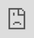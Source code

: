 # Foundational Moral Concepts & the Nature of Moral Inquiry

## Overview {-}

[Watch: *Phil 210 Framing*](https://vimeo.com/861713419/4d5e72685d){target="_blank”}

<div class="video-container">

<iframe src="https://player.vimeo.com/video/861713419?h=4d5e72685d&amp;badge=0&amp;autopause=0&amp;player_id=0&amp;app_id=58479" frameborder="0" allow="autoplay; fullscreen; picture-in-picture" style="position:absolute;top:0;left:0;width:100%;height:100%;" title="Phil 210 Framing"></iframe>

</div>

---

Welcome to Unit 1 of *Ethical Issues,* Philosophy 210. When was the last time you had a free and open discussion with a group of friends about the issues of abortion, world hunger, animal rights, sexual morality, capital punishment, war and peace, or proper treatment of the environment? We often tend to avoid topics like these to keep the peace in polite company.

You may have noticed that people often get very passionate, even angry, over moral issues like the ones mentioned above, and this can lead to highly emotional discussions which often shed more heat than light on the issues.

The word, “ethics,” comes from a Greek word ethos which meant custom or habit. Ethics is a branch of philosophy which is concerned with questions of right and wrong, good and evil. As such it addresses a number of sensitive moral issues, the kind some of us may try to avoid in day-to-day conversation.

Are there ways we can think through and engage such issues in a cool and enlightening manner? Are there steps or procedures that can guide us to thoughtful conclusions? Here is where the discipline of ethics can come in. As a discipline, ethics is devoted to identifying hard moral questions on which people disagree and then applying relevant moral principles to these questions in the search for correct moral action. As such, it can provide a better way of thinking through these issues and for this reason, ethics is a highly practical and useful discipline.

In some cases, people who heatedly disagree about a moral question may find that they actually agree on the guiding moral principles but just differ on how these principles are to be applied. In other words, the parts they agree on are larger than those on which they disagree. That can allow for a cooler and more productive discussion of sensitive moral questions and can even point the way for them to come to a solution.

In the first part of this unit we will turn our attention to a number of foundational concepts involved in moral reasoning. Our goal will be to develop a moral outlook, to learn to think ethically about the moral questions we face in life. We will also explore further how to carry out moral discourse well and will examine the interesting question of why, around the world, people do not always appear to have the same moral outlook.

Then, we will turn our attention to some of the most important key terms around Ethics. The terms we will examine convey important ethical concepts, the ones we need to understand in order to carry out proper ethical inquiry. Once we have a clear working knowledge of them, we will be able to reflect on where we stand on the issues they raise. The positions we take on these concepts will have a great bearing on how we think about all ethical questions and dilemmas we face.

For example, have you ever wondered why there seem to be different moral views and traditions in different places, cultures, societies, and even in different times? Has it ever led you to wonder if there really is moral truth in any objective sense? Or do moral teachings really come down to moral traditions, or even personal opinions, which could have been different? In other words, is moral **nihilism** true? How about **cultural relativism,** or **moral subjectivism?**

Understanding these terms will allow us to reflect on them to see where we stand on the issues they raise. Once that process is underway, we’ll be ready to think clearly about the specific moral questions we will encounter in this course and in life. It will be a rewarding and useful journey.

### Topics {-}

This unit is divided into the following topics:

1. Developing a Moral Outlook  
2. Moral Reasoning  
3. Cultural Relativism  
4. Moral Nihilism  
5. Moral Objectivism vs. Subjectivism  
6. Free Will and Moral Responsibility  

### Learning Outcomes {-}

When you have completed this unit, you should be able to:

- Describe what it means to think ethically about key moral dilemmas we face in the 21st century.
- Explain some unique features of moral discourse.
- Discuss how cultural relativism differs from moral objectivism.
- Take a position on the issue of cultural relativism, however tentatively, and articulate both the strongest arguments for and some key objections to it.
- Define key terms, such as Moral Nihilism, Moral Subjectivism, Moral Objectivism, Free Will, Determinism, and Compatibilism.

### Activity Checklist {-}

Here is a checklist of learning activities you will benefit from in completing this unit. You may find it useful for planning your work.

- Read Chapters 1 to 4 of *“An Introduction to Moral Philosophy”* by Jonathan Wolff. Watch the videos related to the topics.
- Read and analyze the thought experiment on page 14  of “An Introduction to Moral Philosophy” by Jonathan Wolff.
- Take the ungraded quiz to review important concepts.

::: {.note icon="true"}

Working through course activities will help you to meet the learning outcomes and successfully complete your assessments.

:::

### Assessment {-}

See the Assessment section in Moodle for assignment details and due dates.

### Resources {-}

Here are the resources you will need to complete this unit.

- Wolff, Jonathan. *An Introduction to Moral Philosophy.* New York: W. W. Norton & Company, 2018.  
- Other online resources will be provided in the unit.  

## Developing a Moral Outlook 

Moral ideas and teachings are not really new to any of us, whether we have ever taken a course in ethics or not. We have all been taught from our earliest days to obey our parents, respect our elders, be kind to children, and a host of other moral instructions. In other words, ethics have been part of our lives from the beginning.

The process of developing a moral outlook begins by considering whether moral questions matter and, if they do, how we can develop attitudes that are sensitive to them. Does it matter whether I live one way or another, whether I help people or hurt them, lie to my neighbours or tell them the truth, respect other people’s property or take it at will so long as I can get away with it?

When someone tells you that stealing your colleague’s wallet was wrong and you reply by asking, “Why should I care about that?” you have commented on the necessity, or lack thereof, of a moral outlook.

One key area of study involved in developing a moral outlook is meta-ethics, which involves foundational questions of the nature of morality, how we know moral rules, etc. Another is normative ethics which is the study of what we are morally obligated to do. A third is applied ethics which moves one into the analysis of specific moral questions. In this topic, it will be important to understand the differences between these terms.

### Activity: Read, View and Reflect  {-}

```block2

In the first activity, you are asked to read pages 1-7 of your textbook *An Introduction to Moral Philosophy* by Jonathan Wolff. As you read, be sure to take notes in your Learning Journal, defining key terms and explaining key concepts. Study the chapter review summary, questions and key terms. This will help you as you complete the assessments in this course. 
Next, watch the following videos to learn more about the key terms from this section. This first video starts with an overview of philosophical reasoning and breakdown of how deductive arguments work (and sometimes don’t work).

[Watch: *How to Argue - Philosophical Reasoning: Crash Course Philosophy #2*](https://www.youtube.com/watch?v=NKEhdsnKKHs){target="_blank”}

<div class="video-container">

<iframe width="560" height="315" src="https://www.youtube.com/embed/NKEhdsnKKHs" title="YouTube video player" frameborder="0" allow="accelerometer; autoplay; clipboard-write; encrypted-media; gyroscope; picture-in-picture; web-share" allowfullscreen></iframe>

</div>

---

In this second video, Hank explains three forms of moral realism – moral absolutism, and cultural relativism, including the difference between descriptive and normative cultural relativism – and moral subjectivism, which is a form of moral antirealism. Finally, he introduces the concept of an ethical theory.

[Watch: *Metaethics: Crash Course Philosophy #32*](https://www.youtube.com/watch?v=FOoffXFpAlU){target="_blank”}

<div class="video-container">

<iframe width="560" height="315" src="https://www.youtube.com/embed/FOoffXFpAlU" title="YouTube video player" frameborder="0" allow="accelerometer; autoplay; clipboard-write; encrypted-media; gyroscope; picture-in-picture; web-share" allowfullscreen></iframe>

</div>

```

## Moral Reasoning 

What is moral reasoning or moral discourse? We are involved in moral reasoning when we engage in a thinking process about what we ought to do in specific situations. This will mean following a thoughtful procedure for sorting through moral questions with the goal of discovering correct moral action. But how does one do this?

One suggested method is the following: 

<details>
  <summary><b>**Step one:**</b> - Click here to expand</summary>
  <p>Identify the precise foundational moral question needing to be resolved. For example, in the debate over the moral permissibility of abortion on demand, the foundational moral question concerns the nature and moral status of the unborn human being. Does it have the same status or value as a 3-year old child or that of a growth which needs to be removed? If this question were resolved and agreed upon by most people, there would be little left to argue about on this question. Admittedly, this is a difficult question but that is often the case in ethics. It’s why we call them moral dilemmas. The point of identifying the key foundational question/s for each issue is that, then, at least we are thinking about the right questions and not wasting our time on others</p>
</details>

<details>
  <summary><b>**Step two:**</b> - Click here to expand</summary>
  <p>State the main answers to this question. This will involve accurately stating the main competing views on this moral question, both the ones we agree with and the ones we do not.</p>
</details>

<details>
  <summary><b>**Step three:**</b> - Click here to expand</summary>
  <p>Discover the best arguments or reasons given for each of these answers. The goal is to understand the supporting rationale for each of these positions as well as the people who believe them.</p>
</details>

<details>
  <summary><b>**Step four:**</b> - Click here to expand</summary>
  <p>Evaluate and assess these arguments with the goal of drawing a conclusion of your own concerning which answer is the best one. Normally the way to do step four well is to have done step three carefully. Reading the arguments for one view provides the most helpful material needed to evaluate both it and the opposing views.</p>
</details>

---

In the end, you will find that proper moral reasoning involves applying general moral principles such as the principles of love, justice, human dignity, honesty, etc., to specific moral questions in order to see what these principles tell us about the correct course of action.

Of course, moral reasoning needs to be done with great care. In the text reading for this topic, we will learn a few principles for careful reasoning. One important concept in the reading is **logical validity** which occurs when the conclusion of an argument follows logically from the premises. This means that if the premises are true, the conclusion must also be true. If an argument, moral or otherwise, is invalid (i.e., if the conclusion does not follow from the premises), it proves nothing and should be set aside.

Some other terms are **argument by analogy, argument to the best explanation, moral intuitions, universalization** and the **fact/value distinction.** Our text will explain them and we will have an opportunity to think through their importance for careful reasoning with our class colleagues.

### Activity: Read, Watch and Analyze  {-}

```block2

Watch the following video to get a better understanding of key terms for this topic.

[Watch: *Moral Reasoning | Ethics Defined*](https://www.youtube.com/watch?v=h_sufC5nY18){target="_blank”}

<div class="video-container">

<iframe width="560" height="315" src="https://www.youtube.com/embed/h_sufC5nY18" title="YouTube video player" frameborder="0" allow="accelerometer; autoplay; clipboard-write; encrypted-media; gyroscope; picture-in-picture; web-share" allowfullscreen></iframe>

</div>

---

Next, read the rest of Chapter 1 (pages 7-17) of your textbook, *An Introduction to Moral Philosophy* by Jonathan Wolff. Take notes on key terms and concepts.

Read the thought experiment posed by philosopher, Philippa Foot, on page 14. Consider how you might answer the question posed by this thought experiment and why you would answer this way. What ethical issues arise?

*Note that this is an ungraded activity, but you are encouraged to write your answers in your notes. You may be asked to review this case or similar cases in your discussion groups. This practice of analyzing a case, contemplating various perspectives, and presenting an argument will help you in your assessments for this course.*

```

## Cultural Relativism

This topic will introduce us to one of the most perplexing questions about morality: are moral values consistent for all people regardless of when or where they happen to live? If so, why do moral values seem to vary, sometimes considerably, in different times and cultures?

**Cultural Relativism** is more than the recognition that moral views and practices differ from place to place and time to time. It is the view that what is morally right and wrong should be understood only within a specific cultural or social setting. Furthermore, what is morally right in one culture may be wrong in another. In other words it is a view about the very nature of morality.

In chapter 2 of the Wolff Introduction text, we will come across a number of different kinds of relativism and will have the opportunity to learn some arguments often made in favour of cultural relativism along with a number of serious problems with it.

### Activity: Read, Watch and Reflect {-}

```block2

Read chapter 2 of your textbook, *An Introduction to Moral Philosophy* by Jonathan Wolff. Take notes on key terms and concepts. Next, choose from the following videos to get a better understanding of key terms for this topic.

[Watch: *All is Not Relative | Concepts Unwrapped*](https://www.youtube.com/watch?v=Z11v2nWsgGA){target="_blank”}

<div class="video-container">

<iframe width="560" height="315" src="https://www.youtube.com/embed/Z11v2nWsgGA" title="YouTube video player" frameborder="0" allow="accelerometer; autoplay; clipboard-write; encrypted-media; gyroscope; picture-in-picture; web-share" allowfullscreen></iframe>

</div>

---

[Watch: *R&E Ethics: 02 Absolutism vs Relativism*](https://www.youtube.com/watch?v=DxhsYTlBNG8){target="_blank”}

<div class="video-container">

<iframe width="560" height="315" src="https://www.youtube.com/embed/DxhsYTlBNG8" title="YouTube video player" frameborder="0" allow="accelerometer; autoplay; clipboard-write; encrypted-media; gyroscope; picture-in-picture; web-share" allowfullscreen></iframe>

</div>

---

[Watch: *Ayn Rand - Her Philosophy in Two Minutes*](https://www.youtube.com/watch?v=asery3UeBj4){target="_blank”}

<div class="video-container">

<iframe width="560" height="315" src="https://www.youtube.com/embed/asery3UeBj4" title="YouTube video player" frameborder="0" allow="accelerometer; autoplay; clipboard-write; encrypted-media; gyroscope; picture-in-picture; web-share" allowfullscreen></iframe>

</div>

```

### Activity: Key Terms Quiz (ungraded) {-}

```block2

In order to review some of the major concepts from the text, take the following unmarked quiz. Although you will not be evaluated on these terms, they will assist you in the assignments for this course.

Click on the activity link below to practice defining terms used in this unit.

<iframe src="https://create.twu.ca/h5p/wp-admin/admin-ajax.php?action=h5p_embed&id=4" width="648" height="1285" frameborder="0" allowfullscreen="allowfullscreen" title="Drag the key terms into the correct boxes to complete the definition."></iframe><script src="https://create.twu.ca/h5p/wp-content/plugins/h5p/h5p-php-library/js/h5p-resizer.js" charset="UTF-8"></script>

```

## Moral Nihilism

In this topic we’re turning to a viewpoint which you may find surprising, namely, moral nihilism. Most of us have probably used the terms, nihilism or nihilist, before but what does the term, moral nihilism, refer to? If someone calls you a moral nihilist, what are they saying about you and your moral values? Should you be happy or unhappy to be labelled this way?

The word, nihilism, comes from a Latin word meaning “nothing,” and thus moral nihilism is the view that nothing is intrinsically or universally right or wrong. In other words, we may prefer or like certain actions more than others, but nothing that we, or anyone else does, is truly morally good or bad. Even an act like rape or murder is not wrong, in itself, but neither is it right since nothing is intrinsically right or wrong.

How, then, does a moral nihilist view the moral rules or traditions of any given society? According to this view, people may find it useful to create, follow, and teach rules and traditions in their societies. After all, what society could get along without them? But they are nothing more than traditions which could have been different if other ones would have been deemed more useful. In this sense they are arbitrary.

Does anyone really embrace moral nihilism? Why would they? For this topic, read the Wolff Introduction text to gain a fuller understanding of this view. See if you can figure out one or two reasons for holding this view.

### Activity: Read, Watch and Reflect {-}

```block2

Read the first part of Chapter 3 (pages 40-44) of your textbook, *An Introduction to Moral Philosophy* by Jonathan Wolff. As you read be sure to take notes in your Learning Journal, defining key terms and explaining key concepts. Study the chapter review summary, questions and key terms. This will help you as you complete the assessments in this course.

Next, watch the following short videos to learn more about the term, moral nihilism.

---

[Watch: *Philosophy Lexicon: Moral Nihilism*](https://www.youtube.com/watch?v=7VwpSMgJYqA){target="_blank”}

<div class="video-container">

<iframe width="560" height="315" src="https://www.youtube.com/embed/7VwpSMgJYqA" title="YouTube video player" frameborder="0" allow="accelerometer; autoplay; clipboard-write; encrypted-media; gyroscope; picture-in-picture; web-share" allowfullscreen></iframe>

</div>

---

[Watch: *Ayn Rand - Her Philosophy in Two MinutesJordan Peterson on Nihilism and its Opposite - Existential Courage*](https://www.youtube.com/watch?v=R-sYDf0YGv4){target="_blank”}

<div class="video-container">

<iframe width="560" height="315" src="https://www.youtube.com/embed/R-sYDf0YGv4" title="YouTube video player" frameborder="0" allow="accelerometer; autoplay; clipboard-write; encrypted-media; gyroscope; picture-in-picture; web-share" allowfullscreen></iframe>

</div>

```

## Moral Objectivism vs. Subjectivism

Do moral values exist independently of what humans think or do we somehow create them? That is the question for this topic and its importance could hardly be overstated since it concerns the very nature of moral values? Are they there to be **discovered** by us or do we **invent**them? Furthermore, if we invent them, do we do so individually or in communities working together as groups?

As we’re thinking about this question, let’s also ask what it means to call a moral statement, or any other kind of statement, **objectively true?** Could something be **subjectively true?*8 If so, what is the difference between these two kinds of truth?

**Moral objectivism** is the view that moral values exist independently of human thinking. We do not **create** or **invent** them, rather we **recognize** and **discover** them. They are objectively true, meaning their truth does not depend upon our attitude, beliefs or agreement.

**Moral subjectivism** is the opposite view, namely that moral values are somehow created or invented by humans. According to this view, moral claims are not objectively true but only subjectively true, meaning they are true for the person who utters them, so long as that person really believes them. This means, of course, that two people could utter opposing moral claims and yet both be true in this subjective sense.

The question could be put this way: Does objective moral value exist or is morality a purely subjective entity? This question has great importance for the way we think about the moral claims we all make about such things as rape, murder, theft, helping versus harming others, and telling the truth versus misleading people. If the claim, “theft is immoral” is objectively true, it means it is true whether or not we recognize or agree with it. It just is. On the other hand, if it is only subjectively true, it means it is only true in the sense that someone, or some community, believes it to be true. It is then true for that person or community. If a different person or community declared the opposite moral claim, then that claim would be equally true for them. In other words, if moral claims are only subjectively true, then opposing moral claims could both be true just as opposing claims made by two people about their personal tastes in food or fashion could both be true.

As you read about this topic, see if you can identify the reasons given in support of these two perspectives on the nature of our moral claims as well as some different ways they are both expressed.

### Activity: Read, Watch and Reflect {-}

```block2

Read the rest of Chapter 3 (pages 44-57) of An Introduction to Moral Philosophy. Study the chapter review summary, questions and key terms.

Next, choose from the following videos to learn more about key terms from this chapter.


[Watch: *A Critique of Error Theory*](https://www.youtube.com/watch?v=WkVR99xX5XI ){target="_blank”}

<div class="video-container">

<iframe width="560" height="315" src="https://www.youtube.com/embed/WkVR99xX5XI" title="YouTube video player" frameborder="0" allow="accelerometer; autoplay; clipboard-write; encrypted-media; gyroscope; picture-in-picture; web-share" allowfullscreen></iframe>

</div>

---

[Watch: *Moral Skepticism - Error Theory (J.L Mackie)*](https://www.youtube.com/watch?v=ycfRRJAkJLA){target="_blank”}

<div class="video-container">

<iframe width="560" height="315" src="https://www.youtube.com/embed/ycfRRJAkJLA" title="YouTube video player" frameborder="0" allow="accelerometer; autoplay; clipboard-write; encrypted-media; gyroscope; picture-in-picture; web-share" allowfullscreen></iframe>

</div>

---

[Watch: *Ethical Subjectivism*](https://www.youtube.com/watch?v=7E3_kVg4sbY){target="_blank”}

<div class="video-container">

<iframe width="560" height="315" src="https://www.youtube.com/embed/7E3_kVg4sbY" title="YouTube video player" frameborder="0" allow="accelerometer; autoplay; clipboard-write; encrypted-media; gyroscope; picture-in-picture; web-share" allowfullscreen></iframe>

</div>

---

[Watch: *Objective vs Subjective (Philosophical Distinction)*](https://www.youtube.com/watch?v=jlutlCrVQN4){target="_blank”}

<div class="video-container">

<iframe width="560" height="315" src="https://www.youtube.com/embed/jlutlCrVQN4" title="YouTube video player" frameborder="0" allow="accelerometer; autoplay; clipboard-write; encrypted-media; gyroscope; picture-in-picture; web-share" allowfullscreen></iframe>

</div>

---

[Watch: *Subjectivism*](https://www.youtube.com/watch?v=UMUy9WX6sRQ){target="_blank”}

<div class="video-container">

<iframe width="560" height="315" src="https://www.youtube.com/embed/UMUy9WX6sRQ" title="YouTube video player" frameborder="0" allow="accelerometer; autoplay; clipboard-write; encrypted-media; gyroscope; picture-in-picture; web-share" allowfullscreen></iframe>

</div>

```

## Free Will and Moral Responsibility

For this topic, we’ll take our discussion one step further and explore an important assumption which seems to be behind the questions we’ve been asking so far. Until now, we’ve been assuming that human beings have **free will.** After all, if we do not act freely, how can we sensibly talk about what we should or should not do, which is the purview of ethics? Most of us feel like we have free will but do we?

**Libertarians** believe so. According to libertarianism, we freely choose most of our actions, meaning we have the power to either do them or not do them. The opposite view is called **determinism.** It holds that humans do not possess free will, that all of our actions are determined by something, whether it be one’s heredity, the past chain of events or God. This view comes in a variety of forms as we will see in our reading for this unit.

If determinism is true, it would be hard to see how we could properly be held responsible for our actions. After all, on this view we couldn’t have acted differently than we did. But if that’s the case, then it hardly seems appropriate to commend or blame us for anything we do, or to hold us responsible for it. We only did what we were determined to do. But then, what’s the point of having moral instructions prescribing or condemning certain actions since we cannot carry out any different actions than the ones we do?

So then, does one need to be a libertarian to believe in moral responsibility or any meaningful morality? We might think so but a theory called **compatibilism** holds that there is a way one can both be a determinist and at the same time believe we are morally responsible for our actions. How can one believe both?

### Activity: Read, Watch and Reflect {-}

```block2

Read Chapter 4 (pages 58-69) of *An Introduction to Moral Philosophy.* As you read this chapter, ask yourself if our instinctive belief in free will is a sufficient basis for continuing to believe we really do act freely. Also, reflect on the reasons given for the various kinds of determinism and ask yourself whether it is possible to believe in both *determinism* and *moral responsibility.*

Next, watch the following videos to learn more about key terms from this chapter.

[Watch: *Do You Have Free Will?*](https://www.youtube.com/watch?v=EMdAnU3vYzA&t=2s){target="_blank”}

<div class="video-container">

<iframe width="560" height="315" src="https://www.youtube.com/embed/EMdAnU3vYzA" title="YouTube video player" frameborder="0" allow="accelerometer; autoplay; clipboard-write; encrypted-media; gyroscope; picture-in-picture; web-share" allowfullscreen></iframe>

</div>

---

[Watch: *Determinism vs Free Will: Crash Course Philosophy #24*](https://www.youtube.com/watch?v=vCGtkDzELAI){target="_blank”}

<div class="video-container">

<iframe width="560" height="315" src="https://www.youtube.com/embed/vCGtkDzELAI" title="YouTube video player" frameborder="0" allow="accelerometer; autoplay; clipboard-write; encrypted-media; gyroscope; picture-in-picture; web-share" allowfullscreen></iframe>

</div>

```

## Unit 1 Summary {-}

In this unit we will turn our attention to a number of foundational terms and concepts involved in moral reasoning. Our goal will be to develop a moral outlook, to learn to think ethically about the moral questions we face in life. We will also explore further how to carry out moral discourse well and will examine the interesting question of why, around the world, people do not always appear to have the same moral outlook.

## Assessment {-}

```block2

<span class="blockhead">Reflective Journal </span>

*See the Assessments section for more details on submitting your journal, as well as the grading criteria.*

```

## Checking your Learning {-}

```block2

Before you move on to the next unit, you may want to check to make sure that you are able to:

- Describe what it means to think ethically about key moral dilemmas we face in the 21st century.
- Explain some unique features of moral discourse.
- Discuss how cultural relativism differs from moral objectivism.
- Take a position on the issue of cultural relativism, however tentatively, and articulate both the strongest arguments for and some key objections to it.
- Define key terms, such as Moral Nihilism, Moral Subjectivism, Moral Objectivism, Free Will, Determinism, and Compatibilism.

```




